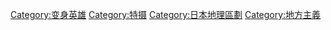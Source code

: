 [[Category:变身英雄|Category:变身英雄]]
[[Category:特摄|Category:特摄]]
[[Category:日本地理區劃|Category:日本地理區劃]]
[[Category:地方主義|Category:地方主義]]